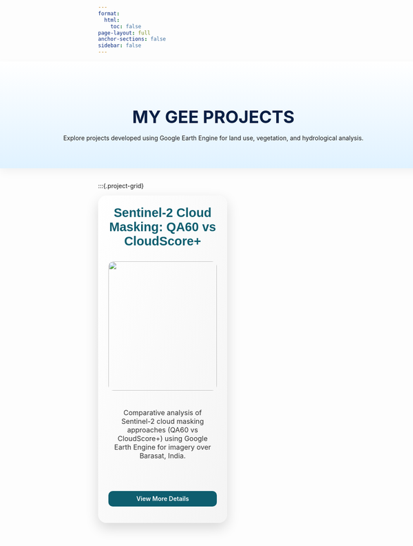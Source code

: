 ```yaml
---
format:
  html:
    toc: false
page-layout: full
anchor-sections: false
sidebar: false
---
```



:::{.gee-header}
:::{.gee-header-content}
<h2>MY GEE PROJECTS</h2>
<p>Explore projects developed using Google Earth Engine for land use, vegetation, and hydrological analysis.</p>
:::
:::

:::{.project-grid}




:::{.project-card}
### Sentinel-2 Cloud Masking: QA60 vs CloudScore+

![](gee-projects/cloud-masking/thumb.JPG)

<p class="card-description">
Comparative analysis of Sentinel-2 cloud masking approaches (QA60 vs CloudScore+) using Google Earth Engine for imagery over Barasat, India.
</p>

::: {.card-footer}
[View More Details](gee-projects/cloud-masking/index.html){.view-button}
:::

:::



<style>
.gee-header {
  width: 100vw;
  margin-left: calc(-50vw + 50%);
  background: linear-gradient(to top, #e0f2ff, #ffffff); /* Blue fade to white */
  padding: 3rem 1rem;
  box-shadow: 0 8px 20px rgba(0, 0, 0, 0.05);
  margin-bottom: 2rem;
}

.gee-header-content {
  max-width: 900px;
  margin: 0 auto;
  text-align: center;
}

.gee-header-content h2 {
  font-size: 2.5rem;
  font-weight: 700;
  color: #0a1f44;
  margin-bottom: 1rem;
}

.project-grid {
  display: flex;
  flex-wrap: wrap;
  justify-content: space-between;
  gap: 2rem;
  margin: 2rem;
}

.project-card {
  display: flex;
  flex-direction: column;
  justify-content: flex-start;
  height: 760px;
  padding: 1.5rem;
  background: linear-gradient(to bottom right, #ffffff, #f4f4f4);
  border-radius: 20px;
  box-shadow: 0 12px 30px rgba(0, 0, 0, 0.15);
  box-sizing: border-box;
  width: 300PX;
  transition: transform 0.3s, box-shadow 0.3s;
}

.project-card h3, .project-card h4 {
  font-family: Geneva, Tahoma, sans-serif;
  font-size: 1.8rem;
  margin-top: 0;
  font-weight: 800;
  color: #0e5e6f;
  text-align: center;
  margin-bottom: 1rem;
}

.project-card img {
  width: 100%;
  height: 300px;
  object-fit: cover;
  border-radius: 12px;
  margin-bottom: 1.2rem;
}

.card-description {
  font-size: 1rem;
  color: #333;
  text-align: center;
  margin: 0.5rem 0 1rem 0;
  flex-grow: 0;
}

.project-card:hover {
  transform: translateY(-10px);
  box-shadow: 0 20px 40px rgba(0, 0, 0, 0.2);
}

.card-footer {
  margin-top: auto;
}

.view-button {
  display: block;
  width: 100%;
  text-align: center;
  background: #0e5e6f;
  color: white !important;
  padding: 0.6rem 0;
  border-radius: 10px;
  font-weight: 600;
  text-decoration: none;
  transition: background 0.3s ease, transform 0.3s ease;
}

.view-button:hover {
  background: #084c59;
  transform: translateY(-3px);
  box-shadow: 0 6px 12px rgba(0, 0, 0, 0.15);
}
</style>

